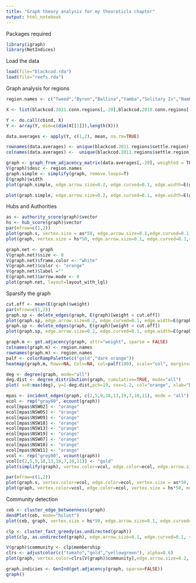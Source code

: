 ```yaml
---
title: "Graph theory analysis for my theoreticla chapter"
output: html_notebook
---
```


Packages required
```r
library(igraph)
library(NetIndices)
```


Load the data
```r
load(file="blackcod.rda")
load(file="reefs.rda")
```

Graph analysis for regions
```r

region.names <- c("Tweed","Byron","Ballina","Yamba","Solitary Is","Nambucca","Pt Macquarie","Crowdy Bay","Pt Stephens","Newcastle","Sydney","Wollongong","Jervis Bay","Ulladulla","Batemans Bay","Merimbula","Eden","Lord Howe Is","E&M Reefs")

X <- list(blackcod.2011.conn.regions[,-20],blackcod.2010.conn.regions[-20:-21],blackcod.2009.conn.regions[,-20:-21],blackcod.2008.conn.regions[,-20:-21],blackcod.2007.conn.regions[,-20:-21],blackcod.2006.conn.regions[,-20:-21],blackcod.2005.conn.regions[,-20:-21],blackcod.2004.conn.regions[,-20:-21])

Y <- do.call(cbind, X)
Y <- array(Y, dim=c(dim(X[[1]]),length(X)))

data.averages <- apply(Y, c(1,2), mean, na.rm=TRUE)

rownames(data.averages) <- unique(blackcod.2011.regions$settle.region)[-20]
colnames(data.averages) <-  unique(blackcod.2011.regions$settle.region)[-20]

graph <- graph_from_adjacency_matrix(data.averages[,-20], weighted = TRUE)
V(graph)$desc <- region.names
graph.simple <- simplify(graph, remove.loops=T)
E(graph)$width
plot(graph.simple, edge.arrow.size=0.2, edge.curved=0.1, edge.width=E(graph)$weight/500, vertex.label.family="Helvetica", vertex.label.color="black", vertex.label.cex=0.9,vertex.label=region.names, vertex.label.font=2)

plot(graph.simple, edge.arrow.size=0.2, edge.curved=0.1, edge.width=E(graph)$weight/500, vertex.label.family="Helvetica", vertex.label.color="gray40", vertex.label.cex=0.9,vertex.label=region.names, vertex.label.font=2, vertex.shape="none")
```

Hubs and Authorities
```r

as <- authority_score(graph)$vector
hs <- hub_score(graph)$vector
par(mfrow=c(1,2))
plot(graph.s, vertex.size = as*50, edge.arrow.size=0.1,edge.curved=0.1,vertex.label=region.names, main="Links out", vertex.label.family="Helvetica", vertex.label.color="black", vertex.label.cex=0.7)
plot(graph, vertex.size = hs*50, edge.arrow.size=0.1, edge.curved=0.1,vertex.label=region.names,main="Links in", vertex.label.family="Helvetica", vertex.label.color="black", vertex.label.cex=0.7)
```


```r
graph.net <- graph
V(graph.net)$size <- 8
V(graph.net)$frame.color <- "white"
V(graph.net)$color <- "orange"
V(graph.net)$label =""
E(graph.net)$arrow.mode <- 0
plot(graph.net, layout=layout_with_lgl)
```

Sparsify the graph
```r
cut.off <- mean(E(graph)$weight)
par(mfrow=c(1,2))
graph.sp <- delete_edges(graph, E(graph)[weight < cut.off])
plot(graph.sp, edge.arrow.size=0.2, edge.curved=0.1, edge.width=E(graph)$weight/500, vertex.label.family="Helvetica", vertex.label.color="gray40", vertex.label.cex=0.9,vertex.label=region.names, vertex.label.font=2, vertex.shape="none",main="Strong")
graph.sp <- delete_edges(graph, E(graph)[weight < cut.off])
plot(graph.sp, edge.arrow.size=0.2, edge.curved=0.1, edge.width=E(graph)$weight/500, vertex.label.family="Helvetica", vertex.label.color="gray40", vertex.label.cex=0.9,vertex.label=region.names, vertex.label.font=2, vertex.shape="none",main="Weak")
```

```r
graph.m <- get.adjacency(graph, attr="weight", sparse = FALSE)
colnames(graph.m) <- region.names
rownames(graph.m) <- region.names
palf <- colorRampPalette(c("gold","dark orange"))
heatmap(graph.m, Rowv=NA, Colv=NA, col=palf(100), scale="col", margins=c(10,10))

```

```r
deg <- degree(graph, mode="all")
deg.dist <- degree_distribution(graph, cumulative=TRUE, mode="all")
plot( x=0:max(deg), y=1-deg.dist,pch=19, cex=1.2, col="orange", xlab="Degree", ylab="Freq")
```

```r
mpas <- incident_edges(graph, c(2,5,9,18,13,19,7,10,11), mode = "all")
ecol <- rep("gray80", ecount(graph))
ecol[mpas$NSW02] <- "orange"
ecol[mpas$NSW05] <- "orange"
ecol[mpas$NSW09] <- "orange"
ecol[mpas$NSW18] <- "orange"
ecol[mpas$NSW13] <- "orange"
ecol[mpas$NSW19] <- "orange"
ecol[mpas$NSW07] <- "orange"
ecol[mpas$NSW10] <- "orange"
ecol[mpas$NSW11] <- "orange"
vcol <- rep("grey80", vcount(graph))
vcol[c(2,5,9,18,13,19,7,10,11)] <- "gold"
plot(simplify(graph), vertex.color=vcol, edge.color=ecol, edge.arrow.size=0.2, edge.curved=0.1, edge.width=E(graph)$weight/500, vertex.label.family="Helvetica", vertex.label.color="black", vertex.label.cex=0.9,vertex.label=region.names, vertex.label.font=2, main="MPAs")

par(mfrow=c(1,2))
plot(graph.s, vertex.color=vcol, edge.color=ecol, vertex.size = as*50, edge.arrow.size=0.1,edge.curved=0.1,vertex.label=region.names, main="Links out", vertex.label.family="Helvetica", vertex.label.color="black", vertex.label.cex=0.7)
plot(graph, vertex.color=vcol, edge.color=ecol, vertex.size = hs*50, edge.arrow.size=0.1, edge.curved=0.1,vertex.label=region.names,main="Links in", vertex.label.family="Helvetica", vertex.label.color="black", vertex.label.cex=0.7)

```

Community detection
```r

ceb <- cluster_edge_betweenness(graph)
dendPlot(ceb, mode="hclust")
plot(ceb, graph, vertex.size = hs*50, edge.arrow.size=0.1, edge.curved=0.1, vertex.label.family="Helvetica", vertex.label.color="black", vertex.label.cex=0.7,vertex.label=region.names)

clp <- cluster_fast_greedy(as.undirected(graph))
plot(clp, as.undirected(graph), edge.arrow.size=0.1, edge.curved=0.1, vertex.label.family="Helvetica", vertex.label.color="black", vertex.label.cex=0.7,vertex.label=region.names)

V(graph)$community <- clp$membership
clrs <- adjustcolor(c("tomato","gold","yellowgreen"), alpha=0.6)
plot(graph, vertex.color=clrs[V(graph)$community],edge.arrow.size=0.2, edge.curved=0.1, edge.width=E(graph)$weight/500,vertex.label.family="Helvetica", vertex.label.color="black", vertex.label.cex=0.7,vertex.label=region.names)
```

```r
graph.indicies <- GenInd(get.adjacency(graph, sparse=FALSE))
graph()
```

